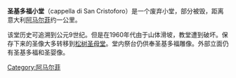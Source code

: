 '''圣基多福小堂'''（cappella di San Cristoforo）是一个废弃小堂，部分被毁，距离意大利[[阿马尔菲|阿马尔菲]]约一公里。

该堂历史可追溯到公元9世纪。但是在1960年代由于山体滑坡，教堂遭到破坏。保存下来的圣像大多转移到[[松树圣母堂_(阿马尔菲)|松树圣母堂]]。堂内祭台仍供奉圣基多福雕像。外部立面仍有圣基多福和圣婴像。

[[Category:阿马尔菲|Category:阿马尔菲]]